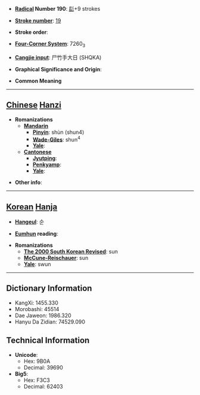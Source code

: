 * '''[[Wiktionary:Chinese radical index| Radical]] Number 190''': [[Wiktionary:Chinese radical index 髟|髟]]+9 strokes

* '''[[Wiktionary:Chinese total strokes index|Stroke number]]''': [[Wiktionary:Chinese total strokes index 19|19]]

* '''Stroke order''': 

* '''[[Wiktionary:Chinese four corner index|Four-Corner System]]''': 7260<sub>3</sub>

* '''[[Wiktionary:Chinese Cangjie index|Cangjie input]]''': 尸竹手大日 (SHQKA)

* '''Graphical Significance and Origin''': 

* '''Common Meaning'''

----

== [[Chinese]] [[Hanzi]] ==

* '''Romanizations'''
** '''[[Mandarin]]'''
*** '''[[Pinyin]]''': shùn (shun4)
*** '''[[Wade-Giles]]''': shun<sup>4</sup>
*** '''[[Yale]]''': 
** '''[[Cantonese]]'''
*** '''[[Jyutping]]''':
*** '''[[Penkyamp]]''': 
*** '''[[Yale]]''': 

* '''Other info''': 

----

== [[Korean]] [[Hanja]] ==

* '''[[Hangeul]]''': 순

* '''[[Eumhun]] reading''': 

* '''Romanizations'''
** '''[[The 2000 South Korean Revised Romanization|The 2000 South Korean Revised]]''': sun
** '''[[McCune-Reischauer]]''': sun
** '''[[Yale]]''': swun

----

== Dictionary Information ==

* KangXi: 1455.330
* Morobashi: 45514
* Dae Jaweon: 1986.320
* Hanyu Da Zidian: 74529.090

== Technical Information ==

* '''Unicode''':
** Hex: 9B0A
** Decimal: 39690
* '''Big5''':
** Hex: F3C3
** Decimal: 62403
